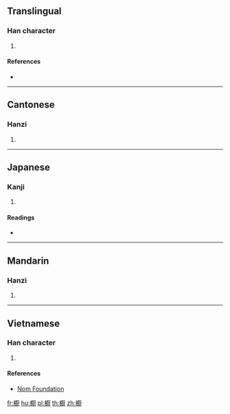 {{also|櫥}}
==Translingual==

===Han character===
{{Han char|rn=75|rad=木|as=14|sn=18|four=|canj=DMGI}}

# {{defn|Han|sort=木14}}

====References====
* {{Han ref|kx=0559.261|dkj=15784|hdz=21308.031|uh=6AC9|ud=27337}}

----

==Cantonese==

===Hanzi===
{{yue-hanzi|jyut=[[ceoi4]], [[cyu4]]|y=cheui4, chyu4}}

# {{defn|lang=yue|sort=木14}}

----

==Japanese==

===Kanji===
{{ja-kanji|grade=|rs=木14}}

# {{defn|lang=ja|sort=木14}}

====Readings====
* {{ja-readings|on=[[ちゅ]] (chu)|kun=[[ひつ]] (hitsu)}}

----

==Mandarin==

===Hanzi===
{{cmn-hanzi|pin=[[chú]] ([[chu2]])|wg=ch'u<sup>2</sup>}}

# {{defn|lang=cmn|sort=木14}}

----

==Vietnamese==

===Han character===
{{vi-readings|rs=木14| hanviet = trù}}

# {{defn|lang=vi|sort=木14}}

====References====
*[http://nomfoundation.org/common/nom_details.php?codepoint=6ac9 Nom Foundation]

[[fr:櫉]]
[[hu:櫉]]
[[pl:櫉]]
[[th:櫉]]
[[zh:櫉]]
